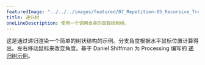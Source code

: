 ---
featuredImage: "../../../images/featured/07_Repetition-05_Recursive_Tree-thumbnail.png"
title: 递归树
oneLineDescription: 使用一个调用自身的函数绘制树。
---

这是通过递归渲染一个简单的树状结构的示例。分支角度根据水平鼠标位置计算得出。左右移动鼠标来改变角度。基于 Daniel Shiffman 为 Processing 编写的 <a href="https://processing.org/examples/tree.html"> 递归树示例</a>。

